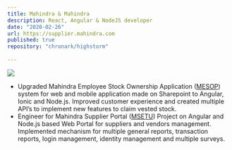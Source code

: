 ```yaml
---
title: Mahindra & Mahindra
description: React, Angular & NodeJS developer
date: "2020-02-26"
url: https://supplier.mahindra.com
published: true
repository: "chronark/highstorm"
  
---
```



 [![](https://highstorm.app/og.png)](https://highstorm.app) 

- Upgraded Mahindra Employee Stock Ownership Application ([MESOP](https://mesop.in)) system for web and mobile application made on Sharepoint to Angular, Ionic and Node.js. Improved customer experience and created multiple API’s to implement new features to claim vested stock.
- Engineer for Mahindra Supplier Portal ([MSETU](https://supplier.mahindra.com)) Project on Angular and Node.js based Web Portal for suppliers and vendors management. Implemented mechanism for multiple general reports, transaction reports, login management, identity management and multiple surveys.
